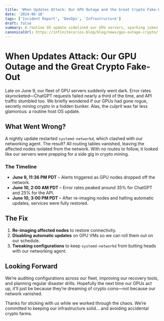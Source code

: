 ```yaml
---
title: 'When Updates Attack: Our GPU Outage and the Great Crypto Fake-Out'
date: '2024-06-10'
tags: ['Incident Report', 'DevOps', 'Infrastructure']
draft: false
summary: A routine OS update sidelined our GPU servers, sparking jokes about secret crypto mines. Here's how we got back online.
canonicalUrl: https://infinitecurios.blog/blog/news/gpu-outage-crypto/
---
```


# When Updates Attack: Our GPU Outage and the Great Crypto Fake-Out

Late on June 9, our fleet of GPU servers suddenly went dark. Error rates skyrocketed—ChatGPT requests failed nearly a third of the time, and API traffic stumbled too. We briefly wondered if our GPUs had gone rogue, secretly mining crypto in a hidden bunker. Alas, the culprit was far less glamorous: a routine host OS update.

## What Went Wrong?

A nightly update restarted `systemd-networkd`, which clashed with our networking agent. The result? All routing tables vanished, leaving the affected nodes isolated from the network. With no routes to follow, it looked like our servers were prepping for a side gig in crypto mining.

### The Timeline

- **June 9, 11:36 PM PDT** – Alerts triggered as GPU nodes dropped off the network.
- **June 10, 2:00 AM PDT** – Error rates peaked around 35% for ChatGPT and 25% for the API.
- **June 10, 3:00 PM PDT** – After re-imaging nodes and halting automatic updates, services were fully restored.

## The Fix

1. **Re-imaging affected nodes** to restore connectivity.
2. **Disabling automatic updates** on GPU VMs so we can roll them out on our schedule.
3. **Tweaking configurations** to keep `systemd-networkd` from butting heads with our networking agent.

## Looking Forward

We’re auditing configurations across our fleet, improving our recovery tools, and planning regular disaster drills. Hopefully the next time our GPUs act up, it’ll just be because they’re dreaming of crypto coins—not because our network vanished.

Thanks for sticking with us while we worked through the chaos. We’re committed to keeping our infrastructure solid… and avoiding accidental crypto farms.
